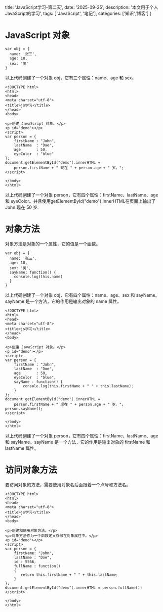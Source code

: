   title: 'JavaScript学习-第二天',
  date: '2025-09-25',
  description: '本文用于个人JavaScript的学习',
  tags: [ 'JavaScript', '笔记'],
  categories: ['知识','博客']
}

# JavaScript 对象
```
var obj = {
  name: '张三',
  age: 18,
  sex: '男'
}
```
以上代码创建了一个对象 obj，它有三个属性：name、age 和 sex。
```
<!DOCTYPE html>
<html>
<head> 
<meta charset="utf-8"> 
<title>js学习</title> 
</head>
<body>

<p>创建 JavaScript 对象。</p>
<p id="demo"></p>
<script>
var person = {
    firstName : "John",
    lastName  : "Doe",
    age       : 50,
    eyeColor  : "blue"
};
document.getElementById("demo").innerHTML =
	person.firstName + " 现在 " + person.age + " 岁。";
</script>

</body>
</html>
```
以上代码创建了一个对象 person，它有四个属性：firstName、lastName、age 和 eyeColor。并且使用getElementById("demo").innerHTML在页面上输出了John 现在 50 岁.
# 对象方法
对象方法是对象的一个属性，它的值是一个函数。
```
var obj = {
  name: '张三',
  age: 18,
  sex: '男',
  sayName: function() {
    console.log(this.name)
  }
}
```
以上代码创建了一个对象 obj，它有四个属性：name、age、sex 和 sayName。sayName 是一个方法，它的作用是输出对象的 name 属性。
```
<!DOCTYPE html>
<html>
<head> 
<meta charset="utf-8"> 
<title>js学习</title> 
</head>
<body>

<p>创建 JavaScript 对象。</p>
<p id="demo"></p>
<script>
var person = {
    firstName : "John",
    lastName  : "Doe",
    age       : 50,
    eyeColor  : "blue",
    sayName : function() {
        console.log(this.firstName + " " + this.lastName);
    }
};
document.getElementById("demo").innerHTML =
    person.firstName + " 现在 " + person.age + " 岁。";
person.sayName();
</script>

</body>
</html>
```
以上代码创建了一个对象 person，它有四个属性：firstName、lastName、age 和 sayName。sayName 是一个方法，它的作用是输出对象的 firstName 和 lastName 属性。

# 访问对象方法
要访问对象的方法，需要使用对象名后面跟着一个点号和方法名。
```
<!DOCTYPE html>
<html>
<head> 
<meta charset="utf-8"> 
<title>js学习</title> 
</head>
<body>

<p>创建和使用对象方法。</p>
<p>对象方法作为一个函数定义存储在对象属性中。</p>
<p id="demo"></p>
<script>
var person = {
    firstName: "John",
    lastName : "Doe",
    id : 5566,
    fullName : function() 
	{
       return this.firstName + " " + this.lastName;
    }
};
document.getElementById("demo").innerHTML = person.fullName();
</script>
	
</body>
</html>
```